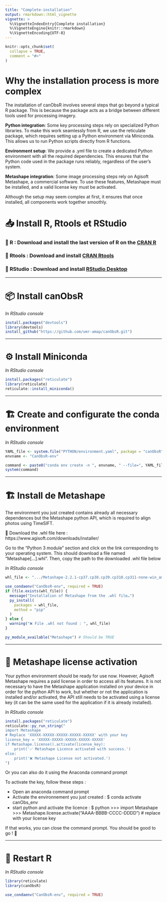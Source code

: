 ```yaml
---
title: "Complete-installation"
output: rmarkdown::html_vignette
vignette: >
  %\VignetteIndexEntry{Complete installation}
  %\VignetteEngine{knitr::rmarkdown}
  %\VignetteEncoding{UTF-8}
---
```


```r
knitr::opts_chunk$set(
  collapse = TRUE,
  comment = "#>"
)
```

# Why the installation process is more complex

The installation of canObsR involves several steps that go beyond a typical R package. This is because the package acts as a bridge between different tools used for processing imagery. 

**Python integration**: Some key processing steps rely on specialized Python libraries. To make this work seamlessly from R, we use the reticulate package, which requires setting up a Python environment via Miniconda. This allows us to run Python scripts directly from R functions.

**Environment setup**: We provide a .yml file to create a dedicated Python environment with all the required dependencies. This ensures that the Python code used in the package runs reliably, regardless of the user's system.

**Metashape integration**: Some image processing steps rely on Agisoft Metashape, a commercial software. To use these features, Metashape must be installed, and a valid license key must be activated.

Although the setup may seem complex at first, it ensures that once installed, all components work together smoothly.

# 📥 Install R, Rtools et RStudio

### 🔹 R : Download and install the last version of R on the [CRAN R](https://cran.r-project.org/)

### 🔹 Rtools : Download and install [CRAN Rtools](https://cran.r-project.org/bin/windows/Rtools/)

### 🔹 RStudio : Download and install  [RStudio Desktop](https://posit.co/download/rstudio-desktop/)

---

# 📦 Install **canObsR**
*In RStudio console*
```r
install.packages("devtools")
library(devtools)
install_github("https://github.com/umr-amap/canObsR.git")
```

---

# ⚙️ Install Miniconda
*In RStudio console*
```r
install.packages("reticulate")
library(reticulate)
reticulate::install_miniconda()
```

---

# 🏗 Create and configurate the conda environment 
*In RStudio console*
```r
YAML_file <- system.file("PYTHON/environment.yaml", package = "canObsR")
envname <- "CanObsR-env"

command <- paste0("conda env create -n ", envname, " --file=", YAML_file)
system(command)
```

---

# 🏗 Install de Metashape

The environment you just created contains already all necessary dependences but the Metashape python API, which is required to align photos using TimeSIFT.

🔻 Download the .whl file here : 
https://www.agisoft.com/downloads/installer/

Go to the "Python 3 module" section and click on the link corresponding to your operating system. This should download a file named "Metashape[...].whl". Then, copy the path to the downloaded .whl file below

*In RStudio console*
```r
whl_file <- ".../Metashape-2.2.1-cp37.cp38.cp39.cp310.cp311-none-win_amd64.whl"

use_condaenv("CanObsR-env", required = TRUE)
if (file.exists(whl_file)) {
  message("Installation of Metashape from the .whl file…")
  py_install(
    packages = whl_file,
    method = "pip"
  )
} else {
  warning("❌️ File .whl not found : ", whl_file)
}

py_module_available("Metashape") # Should be TRUE
```

---

# 🔑 Metashape license activation

Your python environment should be ready for use now. However, Agisoft Metashape requires a paid license in order to access all its features.
It is not necessary to have the Metashape application installed on your device in order for the python API to work, but whether or not the application is installed and/or activated, the API still needs to be activated using a license key (it can be the same used for the application if it is already installed).


*In RStudio console*
```r
install.packages("reticulate")
reticulate::py_run_string("
import Metashape
# Replace 'XXXXX-XXXXX-XXXXX-XXXXX-XXXXX' with your key
license_key = 'XXXXX-XXXXX-XXXXX-XXXXX-XXXXX'
if Metashape.license().activate(license_key):
    print('✅ Metashape Licence activated with success.')
else:
    print('❌ Metashape License not activated.')
")
```


Or you can also do it using the Anaconda command prompt

To activate the key, follow these steps :

- Open an anaconda command prompt
- Activate the environnement you just created :
$ conda activate canObs_env
- start python and activate the licence :
$ python
>>> import Metashape
>>> Metashape.license.activate("AAAA-BBBB-CCCC-DDDD")           # replace with your license key



If that works, you can close the command prompt. You should be good to go ! 🎉

---

# 🔁 Restart R 

*In RStudio console*
```r
library(reticulate)
library(canObsR)

use_condaenv("CanObsR-env", required = TRUE)

```
